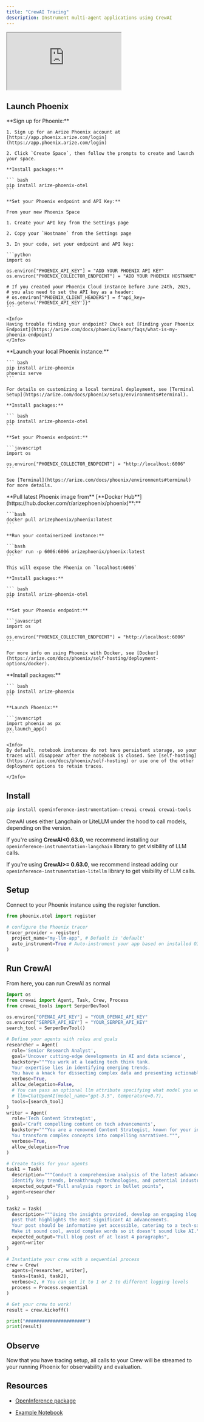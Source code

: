 ```yaml
---
title: "CrewAI Tracing"
description: Instrument multi-agent applications using CrewAI
---
```


<iframe src="https://cdn.iframe.ly/ImIYqHG" style={{ top: "0", left: "0", width: "100%", height: "100%", position: "absolute", border: "0" }} allowFullScreen scrolling="no" allow="accelerometer *; clipboard-write *; encrypted-media *; gyroscope *; picture-in-picture *; web-share *;"></iframe>

## Launch Phoenix

<Tabs>
  <Tab title="Phoenix Cloud">
    **Sign up for Phoenix:**

    1. Sign up for an Arize Phoenix account at [https://app.phoenix.arize.com/login](https://app.phoenix.arize.com/login)

    2. Click `Create Space`, then follow the prompts to create and launch your space.

    **Install packages:**

    ``` bash
    pip install arize-phoenix-otel
    ```

    **Set your Phoenix endpoint and API Key:**

    From your new Phoenix Space

    1. Create your API key from the Settings page

    2. Copy your `Hostname` from the Settings page

    3. In your code, set your endpoint and API key:

    ```python
    import os

    os.environ["PHOENIX_API_KEY"] = "ADD YOUR PHOENIX API KEY"
    os.environ["PHOENIX_COLLECTOR_ENDPOINT"] = "ADD YOUR PHOENIX HOSTNAME"

    # If you created your Phoenix Cloud instance before June 24th, 2025,
    # you also need to set the API key as a header:
    # os.environ["PHOENIX_CLIENT_HEADERS"] = f"api_key={os.getenv('PHOENIX_API_KEY')}"
    ```

    <Info>
    Having trouble finding your endpoint? Check out [Finding your Phoenix Endpoint](https://arize.com/docs/phoenix/learn/faqs/what-is-my-phoenix-endpoint)
    </Info>
  </Tab>
  <Tab title="Command Line">
    **Launch your local Phoenix instance:**

    ``` bash
    pip install arize-phoenix
    phoenix serve
    ```

    For details on customizing a local terminal deployment, see [Terminal Setup](https://arize.com/docs/phoenix/setup/environments#terminal).

    **Install packages:**

    ``` bash
    pip install arize-phoenix-otel
    ```

    **Set your Phoenix endpoint:**

    ```javascript
    import os

    os.environ["PHOENIX_COLLECTOR_ENDPOINT"] = "http://localhost:6006"
    ```

    See [Terminal](https://arize.com/docs/phoenix/environments#terminal) for more details.
  </Tab>
  <Tab title="Docker">
    **Pull latest Phoenix image from** [**Docker Hub**](https://hub.docker.com/r/arizephoenix/phoenix)**:**

    ```bash
    docker pull arizephoenix/phoenix:latest
    ```

    **Run your containerized instance:**

    ```bash
    docker run -p 6006:6006 arizephoenix/phoenix:latest
    ```

    This will expose the Phoenix on `localhost:6006`

    **Install packages:**

    ``` bash
    pip install arize-phoenix-otel
    ```

    **Set your Phoenix endpoint:**

    ```javascript
    import os

    os.environ["PHOENIX_COLLECTOR_ENDPOINT"] = "http://localhost:6006"
    ```

    For more info on using Phoenix with Docker, see [Docker](https://arize.com/docs/phoenix/self-hosting/deployment-options/docker).
  </Tab>
    <Tab title="Notebook">
    **Install packages:**

    ``` bash
    pip install arize-phoenix
    ```

    **Launch Phoenix:**

    ```javascript
    import phoenix as px
    px.launch_app()
    ```

    <Info>
    By default, notebook instances do not have persistent storage, so your traces will disappear after the notebook is closed. See [self-hosting](https://arize.com/docs/phoenix/self-hosting) or use one of the other deployment options to retain traces.

    </Info>
  </Tab>
</Tabs>

## Install

```bash
pip install openinference-instrumentation-crewai crewai crewai-tools
```

CrewAI uses either Langchain or LiteLLM under the hood to call models, depending on the version.

If you're using **CrewAI\<0.63.0**, we recommend installing our `openinference-instrumentation-langchain` library to get visibility of LLM calls.

If you're using **CrewAI>= 0.63.0**, we recommend instead adding our `openinference-instrumentation-litellm` library to get visibility of LLM calls.

## Setup

Connect to your Phoenix instance using the register function.

```python
from phoenix.otel import register

# configure the Phoenix tracer
tracer_provider = register(
  project_name="my-llm-app", # Default is 'default'
  auto_instrument=True # Auto-instrument your app based on installed OI dependencies
)
```

## Run CrewAI

From here, you can run CrewAI as normal

```python
import os
from crewai import Agent, Task, Crew, Process
from crewai_tools import SerperDevTool

os.environ["OPENAI_API_KEY"] = "YOUR_OPENAI_API_KEY"
os.environ["SERPER_API_KEY"] = "YOUR_SERPER_API_KEY"
search_tool = SerperDevTool()

# Define your agents with roles and goals
researcher = Agent(
  role='Senior Research Analyst',
  goal='Uncover cutting-edge developments in AI and data science',
  backstory="""You work at a leading tech think tank.
  Your expertise lies in identifying emerging trends.
  You have a knack for dissecting complex data and presenting actionable insights.""",
  verbose=True,
  allow_delegation=False,
  # You can pass an optional llm attribute specifying what model you wanna use.
  # llm=ChatOpenAI(model_name="gpt-3.5", temperature=0.7),
  tools=[search_tool]
)
writer = Agent(
  role='Tech Content Strategist',
  goal='Craft compelling content on tech advancements',
  backstory="""You are a renowned Content Strategist, known for your insightful and engaging articles.
  You transform complex concepts into compelling narratives.""",
  verbose=True,
  allow_delegation=True
)

# Create tasks for your agents
task1 = Task(
  description="""Conduct a comprehensive analysis of the latest advancements in AI in 2024.
  Identify key trends, breakthrough technologies, and potential industry impacts.""",
  expected_output="Full analysis report in bullet points",
  agent=researcher
)

task2 = Task(
  description="""Using the insights provided, develop an engaging blog
  post that highlights the most significant AI advancements.
  Your post should be informative yet accessible, catering to a tech-savvy audience.
  Make it sound cool, avoid complex words so it doesn't sound like AI.""",
  expected_output="Full blog post of at least 4 paragraphs",
  agent=writer
)

# Instantiate your crew with a sequential process
crew = Crew(
  agents=[researcher, writer],
  tasks=[task1, task2],
  verbose=2, # You can set it to 1 or 2 to different logging levels
  process = Process.sequential
)

# Get your crew to work!
result = crew.kickoff()

print("######################")
print(result)
```

## Observe

Now that you have tracing setup, all calls to your Crew will be streamed to your running Phoenix for observability and evaluation.

## Resources

* [OpenInference package](https://github.com/Arize-ai/openinference/blob/main/python/instrumentation/openinference-instrumentation-crewai)

* [Example Notebook](https://colab.research.google.com/github/Arize-ai/phoenix/blob/main/tutorials/tracing/crewai_tracing_tutorial.ipynb)


